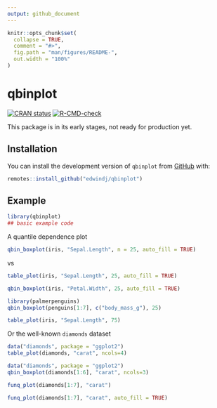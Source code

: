 ```yaml
---
output: github_document
---
```


<!-- README.md is generated from README.Rmd. Please edit that file -->

```r
knitr::opts_chunk$set(
  collapse = TRUE,
  comment = "#>",
  fig.path = "man/figures/README-",
  out.width = "100%"
)
```

# qbinplot

<!-- badges: start -->

[![CRAN status](https://www.r-pkg.org/badges/version/qbinplot)](https://CRAN.R-project.org/package=qbinplot) [![R-CMD-check](https://github.com/edwindj/qbinplot/actions/workflows/R-CMD-check.yaml/badge.svg)](https://github.com/edwindj/qbinplot/actions/workflows/R-CMD-check.yaml)

<!-- badges: end -->

This package is in its early stages, not ready for production yet.

## Installation

You can install the development version of `qbinplot` from [GitHub](https://github.com/) with:

``` r
remotes::install_github("edwindj/qbinplot")
```

## Example

```r
library(qbinplot)
## basic example code
```

A quantile dependence plot

```r
qbin_boxplot(iris, "Sepal.Length", n = 25, auto_fill = TRUE)
```

vs

```r
table_plot(iris, "Sepal.Length", 25, auto_fill = TRUE)
```

```r
qbin_boxplot(iris, "Petal.Width", 25, auto_fill = TRUE)
```

```r
library(palmerpenguins)
qbin_boxplot(penguins[1:7], c("body_mass_g"), 25)
```

```r
table_plot(iris, "Sepal.Length", 75)
```

Or the well-known `diamonds` dataset

```r
data("diamonds", package = "ggplot2")
table_plot(diamonds, "carat", ncols=4)
```

```r
data("diamonds", package = "ggplot2")
qbin_boxplot(diamonds[1:6], "carat", ncols=3)
```

```r
funq_plot(diamonds[1:7], "carat")
```

```r
funq_plot(diamonds[1:7], "carat", auto_fill = TRUE)
```



